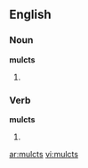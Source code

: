 ==English==

===Noun===
'''mulcts'''

# {{plural of|[[mulct]]}}

===Verb===
'''mulcts'''

# {{third-person singular of|[[mulct]]}}

[[ar:mulcts]]
[[vi:mulcts]]